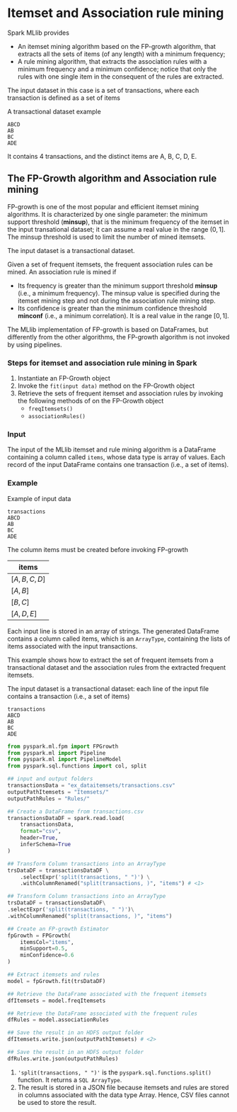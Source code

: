 # Itemset and Association rule mining
Spark MLlib provides

- An itemset mining algorithm based on the FP-growth algorithm, that extracts all the sets of items (of any length) with a minimum frequency;
- A rule mining algorithm, that extracts the association rules with a minimum frequency and a minimum confidence; notice that only the rules with one single item in the consequent of the rules are extracted.

The input dataset in this case is a set of transactions, where each transaction is defined as a set of items

A transactional dataset example

```
ABCD
AB
BC
ADE
```

It contains 4 transactions, and the distinct items are A, B, C, D, E.

## The FP-Growth algorithm and Association rule mining
FP-growth is one of the most popular and efficient itemset mining algorithms. It is characterized by one single parameter: the minimum support threshold (**minsup**), that is the minimum frequency of the itemset in the input transational dataset; it can assume a real value in the range $(0,1]$. The minsup threshold is used to limit the number of mined itemsets.

The input dataset is a transactional dataset.

Given a set of frequent itemsets, the frequent association rules can be mined. An association rule is mined if

- Its frequency is greater than the minimum support threshold **minsup** (i.e., a minimum frequency). The minsup value is specified during the itemset mining step and not during the association rule mining step. 
- Its confidence is greater than the minimum confidence threshold **minconf** (i.e., a minimum correlation). It is a real value in the range $[0,1]$.

The MLlib implementation of FP-growth is based on DataFrames, but differently from the other algorithms, the FP-growth algorithm is not invoked by using pipelines.

### Steps for itemset and association rule mining in Spark

1. Instantiate an FP-Growth object
2. Invoke the `fit(input data)` method on the FP-Growth object
3. Retrieve the sets of frequent itemset and association rules by invoking the following methods of on the FP-Growth object
    - `freqItemsets()`
    - `associationRules()`

### Input
The input of the MLlib itemset and rule mining algorithm is a DataFrame containing a column called `items`, whose data type is array of values. Each record of the input DataFrame contains one transaction (i.e., a set of items).

:::{.callout-note collapse="true"}
### Example
Example of input data

```
transactions
ABCD
AB
BC
ADE
```

The column items must be created before invoking FP-growth

|items|
|-|
|$[A,B,C,D]$|
|$[A,B]$|
|$[B,C]$|
|$[A,D,E]$|

Each input line is stored in an array of strings. The generated DataFrame contains a column called items, which is an `ArrayType`, containing the lists of items associated with the input transactions.

:::

:::{.callout-note collapse="true"}
This example shows how to extract the set of frequent itemsets from a transactional dataset and the association rules from the extracted frequent itemsets.

The input dataset is a transactional dataset: each line of the input file contains a transaction (i.e., a set of items)

```
transactions
ABCD
AB
BC
ADE
```

```python
from pyspark.ml.fpm import FPGrowth
from pyspark.ml import Pipeline
from pyspark.ml import PipelineModel
from pyspark.sql.functions import col, split

## input and output folders
transactionsData = "ex_dataitemsets/transactions.csv"
outputPathItemsets = "Itemsets/"
outputPathRules = "Rules/"

## Create a DataFrame from transactions.csv
transactionsDataDF = spark.read.load(
    transactionsData,
    format="csv",
    header=True,
    inferSchema=True
)

## Transform Column transactions into an ArrayType
trsDataDF = transactionsDataDF \
    .selectExpr('split(transactions, " ")') \
    .withColumnRenamed("split(transactions, )", "items") # <1>

## Transform Column transactions into an ArrayType
trsDataDF = transactionsDataDF\
.selectExpr('split(transactions, " ")')\
.withColumnRenamed("split(transactions, )", "items")

## Create an FP-growth Estimator
fpGrowth = FPGrowth(
    itemsCol="items",
    minSupport=0.5,
    minConfidence=0.6
)

## Extract itemsets and rules
model = fpGrowth.fit(trsDataDF)

## Retrieve the DataFrame associated with the frequent itemsets
dfItemsets = model.freqItemsets

## Retrieve the DataFrame associated with the frequent rules
dfRules = model.associationRules

## Save the result in an HDFS output folder
dfItemsets.write.json(outputPathItemsets) # <2>

## Save the result in an HDFS output folder
dfRules.write.json(outputPathRules)
```
1. `'split(transactions, " ")'` is the `pyspark.sql.functions.split()` function. It returns a `SQL ArrayType`.
2. The result is stored in a JSON file because itemsets and rules are stored in columns associated with the data type Array. Hence, CSV files cannot be used to store the result.

:::